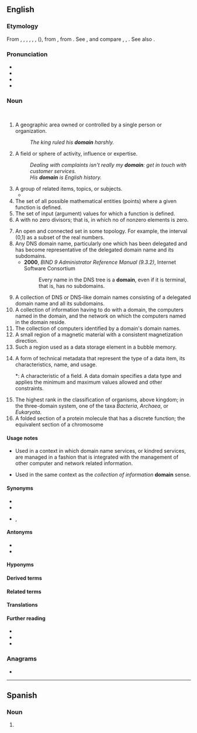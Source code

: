 ==English==

===Etymology===
From , , , , , , (), from , from . See , and compare , , . See also .

===Pronunciation===
* 
* 
* 
* 

===Noun===
<br />

# A geographic area owned or controlled by a single person or organization.
#:''The king ruled his '''domain''' harshly.''
# A field or sphere of activity, influence or expertise.
#:''Dealing with complaints isn't really my '''domain''': get in touch with customer services.''
#: ''His '''domain''' is English history.''
# A group of related items, topics, or subjects.
#* 
# The set of all possible mathematical entities (points) where a given function is defined.
# The set of input (argument) values for which a function is defined.
# A  with no zero divisors; that is, in which no  of nonzero elements is zero.
#: 
# An open and connected set in some topology. For example, the interval (0,1) as a subset of the real numbers.
# Any DNS domain name, particularly one which has been delegated and has become representative of the delegated domain name and its subdomains.
#*'''2000''', ''BIND 9 Administrator Reference Manual (9.3.2)'', Internet Software Consortium 
#*: Every name in the DNS tree is a '''domain''', even if it is terminal, that is, has no subdomains.
# A collection of DNS or DNS-like domain names consisting of a delegated domain name and all its subdomains.
# A collection of information having to do with a domain, the computers named in the domain, and the network on which the computers named in the domain reside.
# The collection of computers identified by a domain's domain names.
# A small region of a magnetic material with a consistent magnetization direction.
# Such a region used as a data storage element in a bubble memory.
# {{lb|en|data processing}} A form of technical metadata that represent the type of a data item, its characteristics, name, and usage.
#*: A characteristic of a field. A data domain specifies a data type and applies the minimum and maximum values allowed and other constraints.
# The highest rank in the classification of organisms, above kingdom; in the three-domain system, one of the taxa ''Bacteria'', ''Archaea'', or ''Eukaryota''.
# A folded section of a protein molecule that has a discrete function; the equivalent section of a chromosome

====Usage notes====
* {{sense|collection of information}} Used in a context in which domain name services, or kindred services, are managed in a fashion that is integrated with the management of other computer and network related information.
* {{sense|collection of computers}} Used in the same context as the ''collection of information'' '''domain''' sense.

====Synonyms====
* {{sense|geographic area}} 
* {{sense|where a function is defined}} 
* {{sense|collection of DNS names}} , 

====Antonyms====
* {{sense|domain of definition of a function}} 
* {{sense|domain of definition of a function}} 

====Hyponyms====
====Derived terms====
====Related terms====
====Translations====
====Further reading====
* 
* 
* 

===Anagrams===
* {{anagrams|en|a=adimno|Amidon|Imonda|daimon|domina}}

----

==Spanish==

===Noun===
{{es-noun|m|domains}}

# {{lb|es|internet}} {{l|en|domain}}